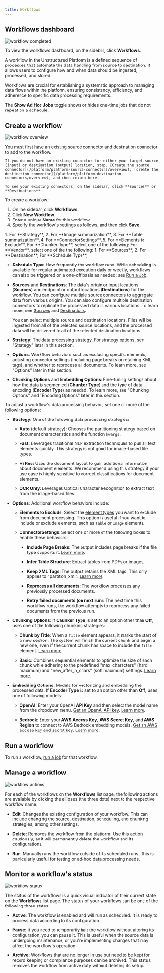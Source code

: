 ```yaml
---
title: Workflows
---
```


## Workflows dashboard

![workflow completed](/img/platform/03b-Workflow-completed.png)

To view the workflows dashboard, on the sidebar, click **Workflows**.

A workflow in the Unstructured Platform is a defined sequence of processes that automate the data handling from source to destination. It allows users to configure how and when data should be ingested, processed, and stored.

Workflows are crucial for establishing a systematic approach to managing data flows within the platform, ensuring consistency, efficiency, and adherence to specific data processing requirements.

<Note>The **Show Ad Hoc Jobs** toggle shows or hides one-time jobs that do not repeat on a schedule.</Note>

## Create a workflow

![workflow overview](/img/platform/03a-Workflow-overview.png)

<Warning>
    You must first have an existing source connector and destination connector to add to the workflow.

    If you do not have an existing connector for either your target source (input) or destination (output) location, stop. [Create the source connector](/platform/platform-source-connectors/overview), [create the destination connector](/platform/platform-destination-connectors/overview), and then return here.

    To see your existing connectors, on the sidebar, click **Sources** or **Destinations**.
</Warning>

To create a workflow:

1. On the sidebar, click **Workflows**.
2. Click **New Workflow**.
3. Enter a unique **Name** for this workflow.
4. Specify the workflow's settings as follows, and then click **Save**.

<AccordionGroup>
    <Accordion title="Transform section">
        1. For **Strategy**,
        2. For **Image summarization**,
        3. For **Table summarization**,
        4. For **ConnectorSettings**,
        5. For **Elements to Exclude**,
    </Accordion>
    <Accordion title="Chunk section">
        For **Chunker Type**, select one of the following:
    </Accordion>
    <Accordion title="Embed section">
        For **Vendor**, select one of the the following:
    </Accordion>
    <Accordion title="Connect section">
        1. For **Sources**,
        2. For **Destination**,
    </Accordion>
    <Accordion title="Schedule section">
        For **Schedule Type**,
    </Accordion>
</AccordionGroup>
    
*   **Schedule Type**: How frequently the workflow runs. While scheduling is available for regular automated execution daily or weekly, workflows can also be triggered on a one-off basis as needed: see [Run a Job](/platform/jobs-scheduling#run-a-job).
    
*   **Sources** and **Destinations**: The data's origin or input locations (**Sources**) and endpoint or output locations (**Destinations**) for the workflow. You can configure multiple source connectors to aggregate data from various origins. You can also configure multiple destination connectors to replicate the processed data in various locations. To learn more, see [Sources](/platform/platform-source-connectors/overview) and [Destinations](/platform/platform-destination-connectors/overview).

    <Note>You can select multiple source and destination locations. Files will be ingested from all of the selected source locations, and the processed data will be delivered to all of the selected destination locations.</Note>
    
*   **Strategy**: The data processing strategy. For strategy options, see "Strategy" later in this section.

*   **Options**: Workflow behaviors such as excluding specific elements, adjusting connector settings (including page breaks or retaining XML tags), and whether to reprocess all documents. To learn more, see "Options" later in this section.

*   **Chunking Options** and **Embedding Options**: Fine-tuning settings about how the data is segmented (**Chunker Type**) and the type of data encoding (**Encoder Type**) as needed. To learn more, see "Chunking Options" and "Encoding Options" later in this section.
    
To adjust a workflow's data processing behavior, set one or more of the following options:

*   **Strategy**: One of the following data processing strategies:
    
    *   **Auto** (default strategy): Chooses the partitioning strategy based on document characteristics and the function `kwargs`.
        
    *   **Fast**: Leverages traditional NLP extraction techniques to pull all text elements quickly. This strategy is not good for image-based file types.
        
    *   **Hi Res**: Uses the document layout to gain additional information about document elements. We recommend using this strategy if your use case is highly sensitive to correct classifications for document elements.
        
    *   **OCR Only**: Leverages Optical Character Recognition to extract text from the image-based files.
        
*   **Options**: Additional workflow behaviors include:
    
    *   **Elements to Exclude**: Select the [element types](/open-source/concepts/document-elements#element-type) you want to exclude from document processing. This option is useful if you want to include or exclude elements, such as `Table` or `Image` elements.
        
    *   **ConnectorSettings**: Select one or more of the following boxes to enable these behaviors:
        
        *   **Include Page Breaks**: The output includes page breaks if the file type supports it. [Learn more](/api-reference/api-services/api-parameters#include-page-breaks).
            
        *   **Infer Table Structure**: Extract tables from PDFs or images.
            
        *   **Keep XML Tags**: The output retains the XML tags. This only applies to "partition\_xml". [Learn more](/api-reference/api-services/api-parameters#xml-keep-tags).
            
        *   **Reprocess all documents**: The workflow processes any previously processed documents.

        *   **Retry failed documents (on next run)**: The next time this workflow runs, the workflow attempts to reprocess any failed documents from the previous run.
            
*   **Chunking Options**: If **Chunker Type** is set to an option other than **Off**, uses one of the following chunking strategies:
    
    *   **Chunk by Title**: When a `Title` element appears, it marks the start of a new section. The system will finish the current chunk and begin a new one, even if the current chunk has space to include the `Title` element. [Learn more](/open-source/core-functionality/chunking#by-title-chunking-strategy).
        
    *   **Basic**: Combines sequential elements to optimize the size of each chunk while adhering to the predefined "max\_characters" (hard maximum) and "new\_after\_n\_chars" (soft maximum) settings. [Learn more](/open-source/core-functionality/chunking#basic-chunking-strategy).
        
*   **Embedding Options**: Models for vectorizing and embedding the processed data. If **Encoder Type** is set to an option other than **Off**, uses one of following models:
    
    *   **OpenAI**: Enter your OpenAI **API Key** and then select the model name from the dropdown menu. [Get an OpenAI API key](https://help.openai.com/en/articles/4936850-where-do-i-find-my-openai-api-key). [Learn more](/open-source/core-functionality/embedding#openaiembeddingencoder).
        
    *   **Bedrock**: Enter your **AWS Access Key**, **AWS Secret Key**, and **AWS Region** to connect to AWS Bedrock embedding models. [Get an AWS access key and secret key](https://docs.aws.amazon.com/IAM/latest/UserGuide/id_credentials_access-keys.html). [Learn more](/open-source/core-functionality/embedding#bedrockembeddingencoder).
        
## Run a workflow

To run a workflow, [run a job](/platform/jobs-scheduling#run-a-job) for that workflow.

## Manage a workflow

![workflow actions](/img/platform/03c-Workflows-Actions.png)

For each of the workflows on the **Workflows** list page, the following actions are available by clicking the ellipses (the three dots) next to the respective workflow name:

*   **Edit**: Changes the existing configuration of your workflow. This can include changing the source, destination, scheduling, and chunking strategies, among other settings.
    
*   **Delete**: Removes the workflow from the platform. Use this action cautiously, as it will permanently delete the workflow and its configurations.
    
*   **Run**: Manually runs the workflow outside of its scheduled runs. This is particularly useful for testing or ad-hoc data processing needs.

## Monitor a workflow's status

![workflow status](/img/platform/03d-Workflows-Status.png)

The status of the workflows is a quick visual indicator of their current state on the **Workflows** list page. The status of your workflows can be one of the following three states:

*   **Active**: The workflow is enabled and will run as scheduled. It is ready to process data according to its configuration.
    
*   **Pause**: If you need to temporarily halt the workflow without altering its configuration, you can pause it. This is useful when the source data is undergoing maintenance, or you're implementing changes that may affect the workflow's operation.
    
*   **Archive**: Workflows that are no longer in use but need to be kept for record keeping or compliance purposes can be archived. This status removes the workflow from active duty without deleting its setup.
    

